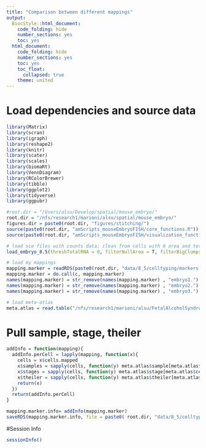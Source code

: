 ```yaml
---
title: "Comparison between different mappings"
output:
  BiocStyle::html_document:
    code_folding: hide
    number_sections: yes
    toc: yes  
  html_document:
    code_folding: hide
    number_sections: yes
    toc: yes
    toc_float:
      collapsed: true
    theme: united
---
```


# Load dependencies and source data

```r

library(Matrix)
library(scran)
library(igraph)
library(reshape2)
library(knitr)
library(scater)
library(scales)
library(biomaRt)
library(VennDiagram)
library(RColorBrewer)
library(tibble)
library(ggplot2)
library(tidyverse)
library(ggpubr)

#root.dir = "/Users/alsu/Develop/spatial/mouse_embryo/"
root.dir = "/nfs/research1/marioni/alsu/spatial/mouse_embryo/"
figures.dir = paste0(root.dir, "figures/stitching/")
source(paste0(root.dir, "amScripts_mouseEmbryoFISH/core_functions.R"))
source(paste0(root.dir, "amScripts_mouseEmbryoFISH/visualization_functions.R"))

# load sce files with counts data; clean from cells with 0 area and total # mRNA < user's threshold 
load_embryo_8.5(threshTotalRNA = 0, filterNullArea = T, filterBigClumps = T, dir = "cluster")

# load my mappings
mapping.marker = readRDS(paste0(root.dir, "data/8_5/celltyping/markers.rds"))
mapping.marker = do.call(c, mapping.marker)
names(mapping.marker) = str_remove(names(mapping.marker) , "embryo1.")
names(mapping.marker) = str_remove(names(mapping.marker) , "embryo2.")
names(mapping.marker) = str_remove(names(mapping.marker) , "embryo3.")

# load meta-atlas
meta.atlas = read.table("/nfs/research1/marioni/alsu/FetalAlcoholSyndrome/atlas_Jonny/data/meta.tab", header = TRUE, sep = "\t", stringsAsFactors = FALSE, comment.char = "$")

```

# Pull sample, stage, theiler

```r


addInfo = function(mapping){
  addInfo.perCell = lapply(mapping, function(x){
    cells = x$cells.mapped
    x$samples = sapply(cells, function(y) meta.atlas$sample[meta.atlas$cell == y])
    x$stages = sapply(cells, function(y) meta.atlas$stage[meta.atlas$cell == y])
    x$theiler = sapply(cells, function(y) meta.atlas$theiler[meta.atlas$cell == y])
    return(x)
  })
  return(addInfo.perCell)
}

mapping.marker.info= addInfo(mapping.marker)
saveRDS(mapping.marker.info, file = paste0( root.dir, "data/8_5/celltyping/marker_wInfo.rds"))

```



#Session Info

```r
sessionInfo()
```
